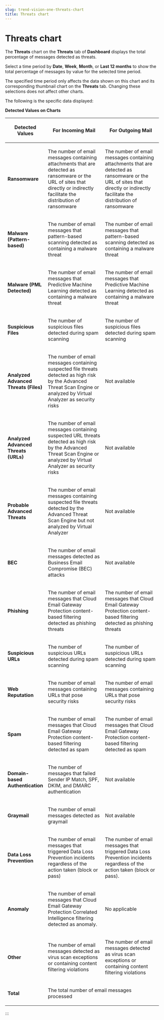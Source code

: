 ```yaml
---
slug: trend-vision-one-threats-chart
title: Threats chart
---
```

# Threats chart

The **Threats** chart on the **Threats** tab of **Dashboard** displays the total percentage of messages detected as threats.

Select a time period by **Date**, **Week**, **Month**, or **Last 12 months** to show the total percentage of messages by value for the selected time period.

The specified time period only affects the data shown on this chart and its corresponding thumbnail chart on the **Threats** tab. Changing these selections does not affect other charts.

The following is the specific data displayed:

**Detected Values on Charts**

<table>
<colgroup>
<col style="width: 20%" />
<col style="width: 40%" />
<col style="width: 40%" />
</colgroup>
<thead>
<tr>
<th><p>Detected Values</p></th>
<th><p>For Incoming Mail</p></th>
<th><p>For Outgoing Mail</p></th>
</tr>
</thead>
<tbody>
<tr>
<td><p><strong>Ransomware</strong></p></td>
<td><p>The number of email messages containing attachments that are detected as ransomware or the URL of sites that directly or indirectly facilitate the distribution of ransomware</p></td>
<td><p>The number of email messages containing attachments that are detected as ransomware or the URL of sites that directly or indirectly facilitate the distribution of ransomware</p></td>
</tr>
<tr>
<td><p><strong>Malware (Pattern-based)</strong></p></td>
<td><p>The number of email messages that pattern-based scanning detected as containing a malware threat</p></td>
<td><p>The number of email messages that pattern-based scanning detected as containing a malware threat</p></td>
</tr>
<tr>
<td><p><strong>Malware (PML Detected)</strong></p></td>
<td><p>The number of email messages that Predictive Machine Learning detected as containing a malware threat</p></td>
<td><p>The number of email messages that Predictive Machine Learning detected as containing a malware threat</p></td>
</tr>
<tr>
<td><p><strong>Suspicious Files</strong></p></td>
<td><p>The number of suspicious files detected during spam scanning</p></td>
<td><p>The number of suspicious files detected during spam scanning</p></td>
</tr>
<tr>
<td><p><strong>Analyzed Advanced Threats (Files)</strong></p></td>
<td><p>The number of email messages containing suspected file threats detected as high risk by the Advanced Threat Scan Engine or analyzed by Virtual Analyzer as security risks</p></td>
<td><p>Not available</p></td>
</tr>
<tr>
<td><p><strong>Analyzed Advanced Threats (URLs)</strong></p></td>
<td><p>The number of email messages containing suspected URL threats detected as high risk by the Advanced Threat Scan Engine or analyzed by Virtual Analyzer as security risks</p></td>
<td><p>Not available</p></td>
</tr>
<tr>
<td><p><strong>Probable Advanced Threats</strong></p></td>
<td><p>The number of email messages containing suspected file threats detected by the Advanced Threat Scan Engine but not analyzed by Virtual Analyzer</p></td>
<td><p>Not available</p></td>
</tr>
<tr>
<td><p><strong>BEC</strong></p></td>
<td><p>The number of email messages detected as Business Email Compromise (BEC) attacks</p></td>
<td><p>Not available</p></td>
</tr>
<tr>
<td><p><strong>Phishing</strong></p></td>
<td><p>The number of email messages that Cloud Email Gateway Protection content-based filtering detected as phishing threats</p></td>
<td><p>The number of email messages that Cloud Email Gateway Protection content-based filtering detected as phishing threats</p></td>
</tr>
<tr>
<td><p><strong>Suspicious URLs</strong></p></td>
<td><p>The number of suspicious URLs detected during spam scanning</p></td>
<td><p>The number of suspicious URLs detected during spam scanning</p></td>
</tr>
<tr>
<td><p><strong>Web Reputation</strong></p></td>
<td><p>The number of email messages containing URLs that pose security risks</p></td>
<td><p>The number of email messages containing URLs that pose security risks</p></td>
</tr>
<tr>
<td><p><strong>Spam</strong></p></td>
<td><p>The number of email messages that Cloud Email Gateway Protection content-based filtering detected as spam</p></td>
<td><p>The number of email messages that Cloud Email Gateway Protection content-based filtering detected as spam</p></td>
</tr>
<tr>
<td><p><strong>Domain-based Authentication</strong></p></td>
<td><p>The number of messages that failed Sender IP Match, SPF, DKIM, and DMARC authentication</p></td>
<td><p>Not available</p></td>
</tr>
<tr>
<td><p><strong>Graymail</strong></p></td>
<td><p>The number of email messages detected as graymail</p></td>
<td><p>Not available</p></td>
</tr>
<tr>
<td><p><strong>Data Loss Prevention</strong></p></td>
<td><p>The number of email messages that triggered Data Loss Prevention incidents regardless of the action taken (block or pass)</p></td>
<td><p>The number of email messages that triggered Data Loss Prevention incidents regardless of the action taken (block or pass).</p></td>
</tr>
<tr>
<td><p><strong>Anomaly</strong></p></td>
<td><p>The number of email messages that Cloud Email Gateway Protection Correlated Intelligence filtering detected as anomaly.</p></td>
<td><p>No applicable</p></td>
</tr>
<tr>
<td><p><strong>Other</strong></p></td>
<td><p>The number of email messages detected as virus scan exceptions or containing content filtering violations</p></td>
<td><p>The number of email messages detected as virus scan exceptions or containing content filtering violations</p></td>
</tr>
<tr>
<td><p><strong>Total</strong></p></td>
<td colspan="2"><p>The total number of email messages processed</p></td>
</tr>
</tbody>
</table>
:::
